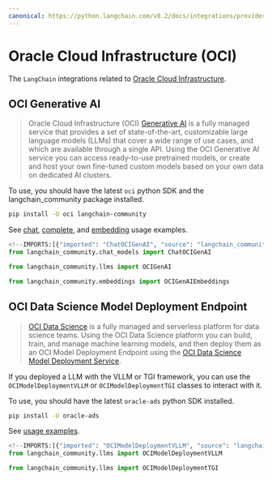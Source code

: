 ```yaml
---
canonical: https://python.langchain.com/v0.2/docs/integrations/providers/oci/
---
```


# Oracle Cloud Infrastructure (OCI)

The `LangChain` integrations related to [Oracle Cloud Infrastructure](https://www.oracle.com/artificial-intelligence/).

## OCI Generative AI
> Oracle Cloud Infrastructure (OCI) [Generative AI](https://docs.oracle.com/en-us/iaas/Content/generative-ai/home.htm) is a fully managed service that provides a set of state-of-the-art,
> customizable large language models (LLMs) that cover a wide range of use cases, and which are available through a single API.
> Using the OCI Generative AI service you can access ready-to-use pretrained models, or create and host your own fine-tuned
> custom models based on your own data on dedicated AI clusters. 

To use, you should have the latest `oci` python SDK and the langchain_community package installed.

```bash
pip install -U oci langchain-community
```

See [chat](/docs/integrations/llms/oci_generative_ai), [complete](/docs/integrations/chat/oci_generative_ai), and [embedding](/docs/integrations/text_embedding/oci_generative_ai) usage examples.

```python
<!--IMPORTS:[{"imported": "ChatOCIGenAI", "source": "langchain_community.chat_models", "docs": "https://api.python.langchain.com/en/latest/chat_models/langchain_community.chat_models.oci_generative_ai.ChatOCIGenAI.html", "title": "Oracle Cloud Infrastructure (OCI)"}, {"imported": "OCIGenAI", "source": "langchain_community.llms", "docs": "https://api.python.langchain.com/en/latest/llms/langchain_community.llms.oci_generative_ai.OCIGenAI.html", "title": "Oracle Cloud Infrastructure (OCI)"}, {"imported": "OCIGenAIEmbeddings", "source": "langchain_community.embeddings", "docs": "https://api.python.langchain.com/en/latest/embeddings/langchain_community.embeddings.oci_generative_ai.OCIGenAIEmbeddings.html", "title": "Oracle Cloud Infrastructure (OCI)"}]-->
from langchain_community.chat_models import ChatOCIGenAI

from langchain_community.llms import OCIGenAI

from langchain_community.embeddings import OCIGenAIEmbeddings
```

## OCI Data Science Model Deployment Endpoint

> [OCI Data Science](https://docs.oracle.com/en-us/iaas/data-science/using/home.htm) is a
> fully managed and serverless platform for data science teams. Using the OCI Data Science
> platform you can build, train, and manage machine learning models, and then deploy them
> as an OCI Model Deployment Endpoint using the
> [OCI Data Science Model Deployment Service](https://docs.oracle.com/en-us/iaas/data-science/using/model-dep-about.htm).

If you deployed a LLM with the VLLM or TGI framework, you can use the
`OCIModelDeploymentVLLM` or `OCIModelDeploymentTGI` classes to interact with it.

To use, you should have the latest `oracle-ads` python SDK installed.

```bash
pip install -U oracle-ads
```

See [usage examples](/docs/integrations/llms/oci_model_deployment_endpoint).

```python
<!--IMPORTS:[{"imported": "OCIModelDeploymentVLLM", "source": "langchain_community.llms", "docs": "https://api.python.langchain.com/en/latest/llms/langchain_community.llms.oci_data_science_model_deployment_endpoint.OCIModelDeploymentVLLM.html", "title": "Oracle Cloud Infrastructure (OCI)"}, {"imported": "OCIModelDeploymentTGI", "source": "langchain_community.llms", "docs": "https://api.python.langchain.com/en/latest/llms/langchain_community.llms.oci_data_science_model_deployment_endpoint.OCIModelDeploymentTGI.html", "title": "Oracle Cloud Infrastructure (OCI)"}]-->
from langchain_community.llms import OCIModelDeploymentVLLM

from langchain_community.llms import OCIModelDeploymentTGI
```